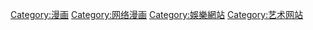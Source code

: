 [[Category:漫画|Category:漫画]]
[[Category:网络漫画|Category:网络漫画]]
[[Category:娛樂網站|Category:娛樂網站]]
[[Category:艺术网站|Category:艺术网站]]